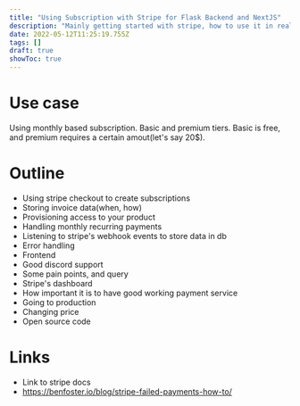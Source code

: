 ```yaml
---
title: "Using Subscription with Stripe for Flask Backend and NextJS"
description: "Mainly getting started with stripe, how to use it in real world"
date: 2022-05-12T11:25:19.755Z
tags: []
draft: true
showToc: true
---
```


# Use case

Using monthly based subscription. Basic and premium tiers. Basic is free, and premium requires a certain amout(let's say 20$).

# Outline

- Using stripe checkout to create subscriptions
- Storing invoice data(when, how)
- Provisioning access to your product
- Handling monthly recurring payments
- Listening to stripe's webhook events to store data in db
- Error handling
- Frontend
- Good discord support
- Some pain points, and query
- Stripe's dashboard
- How important it is to have good working payment service
- Going to production
- Changing price
- Open source code

# Links

- Link to stripe docs
- https://benfoster.io/blog/stripe-failed-payments-how-to/
